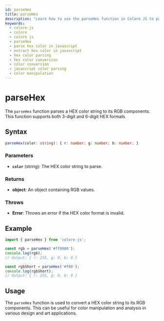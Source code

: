 ```yaml
---
id: parseHex
title: parseHex
description: "Learn how to use the parseHex function in Colore JS to parse and convert HEX color values. This guide covers the syntax, parameters, examples, and practical applications for working with HEX colors in your projects."
keywords:
  - colore-js
  - colore
  - colore js
  - parseHex
  - parse hex color in javascript
  - extract hex color in javascript
  - hex color parsing
  - hex color conversion
  - color conversion
  - javascript color parsing
  - color manipulation
---
```



<StructuredData />

# parseHex

The `parseHex` function parses a HEX color string to its RGB components. This function supports both 3-digit and 6-digit HEX formats.

## Syntax

```typescript
parseHex(color: string): { r: number; g: number; b: number; }
```

### Parameters

- **`color`** (string): The HEX color string to parse.

### Returns

- **object**: An object containing RGB values.

### Throws

- **Error**: Throws an error if the HEX color format is invalid.

## Example

```typescript
import { parseHex } from 'colore-js';

const rgb = parseHex('#ff0000');
console.log(rgb);
// Output: { r: 255, g: 0, b: 0 }

const rgbShort = parseHex('#f00');
console.log(rgbShort);
// Output: { r: 255, g: 0, b: 0 }
```

## Usage

The `parseHex` function is used to convert a HEX color string to its RGB components. This can be useful for color manipulation and analysis in various design and art applications.
